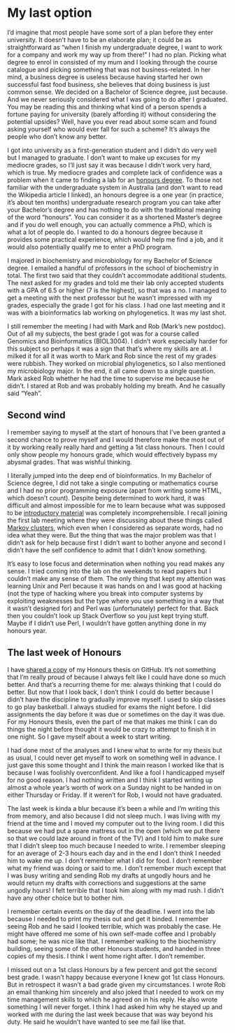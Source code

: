 # My last option

I'd imagine that most people have some sort of a plan before they enter
university. It doesn't have to be an elaborate plan; it could be as
straightforward as "when I finish my undergraduate degree, I want to work for a
company and work my way up from there!" I had no plan. Picking what degree to
enrol in consisted of my mum and I looking through the course catalogue and
picking something that was not business-related. In her mind, a business degree
is useless because having started her own successful fast food business, she
believes that doing business is just common sense. We decided on a Bachelor of
Science degree, just because. And we never seriously considered what I was
going to do after I graduated. You may be reading this and thinking what kind
of a person spends a fortune paying for university (barely affording it)
without considering the potential upsides? Well, have you ever read about some
scam and found asking yourself who would ever fall for such a scheme? It's
always the people who don't know any better.

I got into university as a first-generation student and I didn't do very well
but I managed to graduate. I don't want to make up excuses for my mediocre
grades, so I'll just say it was because I didn't work very hard, which is true.
My mediocre grades and complete lack of confidence was a problem when it came
to finding a lab for an [honours
degree](https://en.wikipedia.org/wiki/Honours_degree#Australia). To those not
familiar with the undergraduate system in Australia (and don't want to read the
Wikipedia article I linked), an honours degree is a one year (in practice, it's
about ten months) undergraduate research program you can take after your
Bachelor's degree and has nothing to do with the traditional meaning of the
word "honours". You can consider it as a shortened Master's degree and if you
do well enough, you can actually commence a PhD, which is what a lot of people
do. I wanted to do a honours degree because it provides some practical
experience, which would help me find a job, and it would also potentially
qualify me to enter a PhD program.

I majored in biochemistry and microbiology for my Bachelor of Science degree. I
emailed a handful of professors in the school of biochemistry in total. The
first two said that they couldn't accommodate additional students. The next
asked for my grades and told me their lab only accepted students with a GPA of
6.5 or higher (7 is the highest), so that was a no. I managed to get a meeting
with the next professor but he wasn't impressed with my grades, especially the
grade I got for his class. I had one last meeting and it was with a
bioinformatics lab working on phylogenetics. It was my last shot.

I still remember the meeting I had with Mark and Rob (Mark's new postdoc). Out of all my subjects, the best grade I got was for a course called Genomics and Bioinformatics (BIOL3004). I didn't work especially harder for this subject so perhaps it was a sign that that's where my skills are at. I milked it for all it was worth to Mark and Rob since the rest of my grades were rubbish. They worked on microbial phylogenetics, so I also mentioned my microbiology major. In the end, it all came down to a single question. Mark asked Rob whether he had the time to supervise me because he didn't. I stared at Rob and was probably holding my breath. And he casually said "Yeah".

## Second wind

I remember saying to myself at the start of honours that I've been granted a
second chance to prove myself and I would therefore make the most out of it by
working really really hard and getting a 1st class honours. Then I could only
show people my honours grade, which would effectively bypass my abysmal grades.
That was wishful thinking.

I literally jumped into the deep end of bioinformatics. In my Bachelor of
Science degree, I did not take a single computing or mathematics course and I
had no prior programming exposure (apart from writing some HTML, which doesn't
count). Despite being determined to work hard, it was difficult and almost
impossible for me to learn because what was supposed to be [introductory
material](https://www.goodreads.com/book/show/1209618.Inferring_Phylogenies)
was completely incomprehensible. I recall joining the first lab meeting where
they were discussing about these things called [Markov
clusters](https://davetang.org/muse/2014/01/23/markov-clustering/), which even
when I considered as separate words, had no idea what they were. But the thing
that was the major problem was that I didn't ask for help because first I
didn't want to bother anyone and second I didn't have the self confidence to
admit that I didn't know something.

It's easy to lose focus and determination when nothing you read makes any
sense. I tried coming into the lab on the weekends to read papers but I
couldn't make any sense of them. The only thing that kept my attention was
learning Unix and Perl because it was hands on and I was good at hacking (not
the type of hacking where you break into computer systems by exploiting
weaknesses but the type where you use something in a way that it wasn't
designed for) and Perl was (unfortunately) perfect for that. Back then you
couldn't look up Stack Overflow so you just kept trying stuff. Maybe if I
didn't use Perl, I wouldn't have gotten anything done in my honours year.

## The last week of Honours

I have [shared a copy](https://github.com/davetang/cv/blob/master/honours_thesis.pdf) of my Honours thesis on GitHub. It's not something that I'm really proud of because I always felt like I could have done so much better. And that's a recurring theme for me: always thinking that I could do better. But now that I look back, I don't think I could do better because I didn't have the discipline to gradually improve myself. I used to skip classes to go play basketball. I always studied for exams the night before. I did assignments the day before it was due or sometimes on the day it was due. For my Honours thesis, even the part of me that makes me think I can do things the night before thought it would be crazy to attempt to finish it in one night. So I gave myself about a week to start writing.

I had done most of the analyses and I knew what to write for my thesis but as usual, I could never get myself to work on something well in advance. I just gave this some thought and I think the main reason I worked like that is because I was foolishly overconfident. And like a fool I handicapped myself for no good reason. I had nothing written and I think I started writing up almost a whole year's worth of work on a Sunday night to be handed in on either Thursday or Friday. If it weren't for Rob, I would not have graduated.

The last week is kinda a blur because it's been a while and I'm writing this from memory, and also because I did not sleep much. I was living with my friend at the time and I moved my computer out to the living room. I did this because we had put a spare mattress out in the open (which we put there so that we could laze around in front of the TV) and I told him to make sure that I didn't sleep too much because I needed to write. I remember sleeping for an average of 2-3 hours each day and in the end I don't think I needed him to wake me up. I don't remember what I did for food. I don't remember what my friend was doing or said to me. I don't remember much except that I was busy writing and sending Rob my drafts at ungodly hours and he would return my drafts with corrections and suggestions at the same ungodly hours! I felt terrible that I took him along with my mad rush. I didn't have any other choice but to bother him.

I remember certain events on the day of the deadline. I went into the lab because I needed to print my thesis out and get it binded. I remember seeing Rob and he said I looked terrible, which was probably the case. He might have offered me some of his own self-made coffee and I probably had some; he was nice like that. I remember walking to the biochemistry building, seeing some of the other Honours students, and handed in three copies of my thesis. I think I went home right after. I don't remember.

I missed out on a 1st class Honours by a few percent and got the second best grade. I wasn't happy because everyone I knew got 1st class Honours. But in retrospect it wasn't a bad grade given my circumstances. I wrote Rob an email thanking him sincerely and also joked that I needed to work on my time management skills to which he agreed on in his reply. He also wrote something I will never forget. I think I had asked him why he stayed up and worked with me during the last week because that was way beyond his duty. He said he wouldn't have wanted to see me fail like that.
